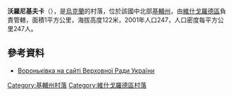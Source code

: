 {{coord|50|39|38|N|30|13|37|E|scale:30000|display=title}}

'''沃羅尼基夫卡'''（{{lang-uk|Вороньківка}}），是[[烏克蘭|烏克蘭]]的村落，位於該國中北部[[基輔州|基輔州]]，由[[維什戈羅德區|維什戈羅德區]]負責管轄，面積1平方公里，海拔高度122米，2001年人口247，人口密度每平方公里247人。

==參考資料==
* [http://gska2.rada.gov.ua/pls/z7502/A005?rf7571=15578 Вороньківка на сайті Верховної Ради України]{{dead link|date=2018年1月 |bot=InternetArchiveBot |fix-attempted=yes }}

{{DEFAULTSORT:Вороньківка}}
[[Category:基輔州村落|Category:基輔州村落]]
[[Category:維什戈羅德區村落|Category:維什戈羅德區村落]]


{{Kiev-geo-stub}}